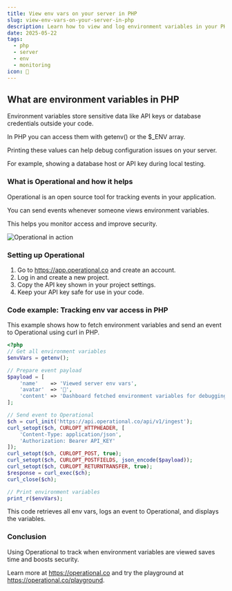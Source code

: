 ```yaml
---
title: View env vars on your server in PHP
slug: view-env-vars-on-your-server-in-php
description: Learn how to view and log environment variables in your PHP server while tracking access events with Operational.
date: 2025-05-22
tags:
  - php
  - server
  - env
  - monitoring
icon: 🔑
---
```


## What are environment variables in PHP

Environment variables store sensitive data like API keys or database credentials outside your code.

In PHP you can access them with getenv() or the $_ENV array.

Printing these values can help debug configuration issues on your server.

For example, showing a database host or API key during local testing.

### What is Operational and how it helps

Operational is an open source tool for tracking events in your application.

You can send events whenever someone views environment variables.

This helps you monitor access and improve security.

![Operational in action](https://operational.co/images/misc/ops-usage.jpg)

### Setting up Operational

1. Go to https://app.operational.co and create an account.
2. Log in and create a new project.
3. Copy the API key shown in your project settings.
4. Keep your API key safe for use in your code.

### Code example: Tracking env var access in PHP

This example shows how to fetch environment variables and send an event to Operational using curl in PHP.

```php
<?php
// Get all environment variables
$envVars = getenv();

// Prepare event payload
$payload = [
    'name'    => 'Viewed server env vars',
    'avatar'  => '🔑',
    'content' => 'Dashboard fetched environment variables for debugging',
];

// Send event to Operational
$ch = curl_init('https://api.operational.co/api/v1/ingest');
curl_setopt($ch, CURLOPT_HTTPHEADER, [
    'Content-Type: application/json',
    'Authorization: Bearer API_KEY'
]);
curl_setopt($ch, CURLOPT_POST, true);
curl_setopt($ch, CURLOPT_POSTFIELDS, json_encode($payload));
curl_setopt($ch, CURLOPT_RETURNTRANSFER, true);
$response = curl_exec($ch);
curl_close($ch);

// Print environment variables
print_r($envVars);
```

This code retrieves all env vars, logs an event to Operational, and displays the variables.

### Conclusion

Using Operational to track when environment variables are viewed saves time and boosts security.

Learn more at https://operational.co and try the playground at https://operational.co/playground.
